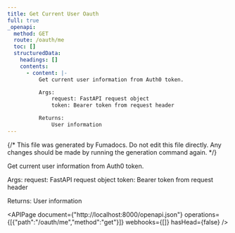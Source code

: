 ```yaml
---
title: Get Current User Oauth
full: true
_openapi:
  method: GET
  route: /oauth/me
  toc: []
  structuredData:
    headings: []
    contents:
      - content: |-
          Get current user information from Auth0 token.

          Args:
              request: FastAPI request object
              token: Bearer token from request header

          Returns:
              User information
---
```


{/* This file was generated by Fumadocs. Do not edit this file directly. Any changes should be made by running the generation command again. */}

Get current user information from Auth0 token.

Args:
    request: FastAPI request object
    token: Bearer token from request header

Returns:
    User information

<APIPage document={"http://localhost:8000/openapi.json"} operations={[{"path":"/oauth/me","method":"get"}]} webhooks={[]} hasHead={false} />